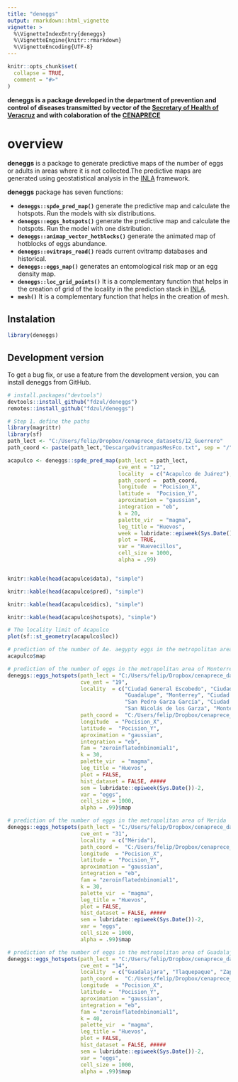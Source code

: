 ```yaml
---
title: "deneggs"
output: rmarkdown::html_vignette
vignette: >
  %\VignetteIndexEntry{deneggs}
  %\VignetteEngine{knitr::rmarkdown}
  %\VignetteEncoding{UTF-8}
---
```


```r
knitr::opts_chunk$set(
  collapse = TRUE,
  comment = "#>"
)
```

**deneggs is a package developed in the department of prevention and control of diseases transmitted by vector of the [Secretary of Health of Veracruz](https://www.ssaver.gob.mx/) and with colaboration of the [CENAPRECE](https://www.gob.mx/salud/cenaprece)**

# **overview**
**deneggs** is a package to generate predictive maps of the number of eggs or adults in areas where it is not collected.The predictive maps are generated using geostatistical analysis in the [INLA](http://www.r-inla.org/) framework. 

**deneggs** package has seven functions:

  - **`deneggs::spde_pred_map()`** generate the predictive map and calculate the hotspots. Run the models with six distributions.
  - **`deneggs::eggs_hotspots()`** generate the predictive map and calculate the hotspots. Run the model with one distribution.
  - **`deneggs::animap_vector_hotblocks()`** generate the animated map of hotblocks of eggs abundance.
  - **`deneggs::ovitraps_read()`** reads current ovitramp databases and historical.
  - **`deneggs::eggs_map()`** generates an entomological risk map or an egg density map.
  - **`deneggs::loc_grid_points()`** It is a complementary function that helps in the creation of grid of the locality in the prediction stack in [INLA](http://www.r-inla.org/).
  - **`mesh()`** It is a complementary function that helps in the creation of mesh.
  
## Instalation

```r
library(deneggs)
```

## Development version

To get a bug fix, or use a feature from the development version, you can
install deneggs from GitHub.

``` r
# install.packages("devtools")
devtools::install_github("fdzul/deneggs")
remotes::install_github("fdzul/deneggs")
``` 

```r
# Step 1. define the paths 
library(magrittr)
library(sf)
path_lect <- "C:/Users/felip/Dropbox/cenaprece_datasets/12_Guerrero"
path_coord <- paste(path_lect,"DescargaOvitrampasMesFco.txt", sep = "/")

acapulco <- deneggs::spde_pred_map(path_lect = path_lect,
                                   cve_ent = "12",
                                   locality  = c("Acapulco de Juárez"),
                                   path_coord =  path_coord,
                                   longitude  = "Pocision_X",
                                   latitude =  "Pocision_Y",
                                   aproximation = "gaussian",
                                   integration = "eb",
                                   k = 20,
                                   palette_vir  = "magma",
                                   leg_title = "Huevos",
                                   week = lubridate::epiweek(Sys.Date())-1,
                                   plot = TRUE,
                                   var = "Huevecillos",
                                   cell_size = 1000,
                                   alpha = .99)


knitr::kable(head(acapulco$data), "simple")

knitr::kable(head(acapulco$pred), "simple")

knitr::kable(head(acapulco$dics), "simple")

knitr::kable(head(acapulco$hotspots), "simple")

# The locality limit of Acapulco
plot(sf::st_geometry(acapulco$loc))

# prediction of the number of Ae. aegypty eggs in the metropolitan area of Acapulco
acapulco$map

# prediction of the number of eggs in the metropolitan area of Monterrey 
deneggs::eggs_hotspots(path_lect = "C:/Users/felip/Dropbox/cenaprece_datasets/19_nuevo_leon",
                       cve_ent = "19",
                       locality  = c("Ciudad General Escobedo", "Ciudad Apodaca",
                                     "Guadalupe", "Monterrey", "Ciudad Santa Catarina",
                                     "San Pedro Garza García", "Ciudad Benito Juárez",
                                     "San Nicolás de los Garza", "Montebello"),
                       path_coord =  "C:/Users/felip/Dropbox/cenaprece_datasets/19_nuevo_leon/DescargaOvitrampasMesFco.txt",
                       longitude  = "Pocision_X",
                       latitude =  "Pocision_Y",
                       aproximation = "gaussian",
                       integration = "eb",
                       fam = "zeroinflatednbinomial1",
                       k = 30,
                       palette_vir  = "magma",
                       leg_title = "Huevos",
                       plot = FALSE,
                       hist_dataset = FALSE, #####
                       sem = lubridate::epiweek(Sys.Date())-2,
                       var = "eggs",
                       cell_size = 1000,
                       alpha = .99)$map

# prediction of the number of eggs in the metropolitan area of Merida
deneggs::eggs_hotspots(path_lect = "C:/Users/felip/Dropbox/cenaprece_datasets/31_yucatan",
                       cve_ent = "31",
                       locality  = c("Mérida"),
                       path_coord =  "C:/Users/felip/Dropbox/cenaprece_datasets/31_yucatan/DescargaOvitrampasMesFco.txt",
                       longitude  = "Pocision_X",
                       latitude =  "Pocision_Y",
                       aproximation = "gaussian",
                       integration = "eb",
                       fam = "zeroinflatednbinomial1",
                       k = 30,
                       palette_vir  = "magma",
                       leg_title = "Huevos",
                       plot = FALSE,
                       hist_dataset = FALSE, #####
                       sem = lubridate::epiweek(Sys.Date())-2,
                       var = "eggs",
                       cell_size = 1000,
                       alpha = .99)$map

# prediction of the number of eggs in the metropolitan area of Guadalajara
deneggs::eggs_hotspots(path_lect = "C:/Users/felip/Dropbox/cenaprece_datasets/14_jalisco",
                       cve_ent = "14",
                       locality  = c("Guadalajara", "Tlaquepaque", "Zapopan", "Tonalá"),
                       path_coord =  "C:/Users/felip/Dropbox/cenaprece_datasets/14_jalisco/DescargaOvitrampasMesFco.txt",
                       longitude  = "Pocision_X",
                       latitude =  "Pocision_Y",
                       aproximation = "gaussian",
                       integration = "eb",
                       fam = "zeroinflatednbinomial1",
                       k = 40,
                       palette_vir  = "magma",
                       leg_title = "Huevos",
                       plot = FALSE,
                       hist_dataset = FALSE, #####
                       sem = lubridate::epiweek(Sys.Date())-2,
                       var = "eggs",
                       cell_size = 1000,
                       alpha = .99)$map
```

